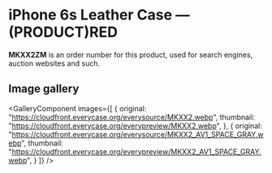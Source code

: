 
# iPhone 6s Leather Case — (PRODUCT)RED

<Callout type='info' emoji='👉🏻'>**MKXX2ZM** is an order number for this product, used for search engines, auction websites and such.</Callout>

## Image gallery

<GalleryComponent
    images={[
      {
        original: "https://cloudfront.everycase.org/everysource/MKXX2.webp",
        thumbnail: "https://cloudfront.everycase.org/everypreview/MKXX2.webp",
      },
      {
        original: "https://cloudfront.everycase.org/everysource/MKXX2_AV1_SPACE_GRAY.webp",
        thumbnail: "https://cloudfront.everycase.org/everypreview/MKXX2_AV1_SPACE_GRAY.webp",
      }
    ]}
  />
